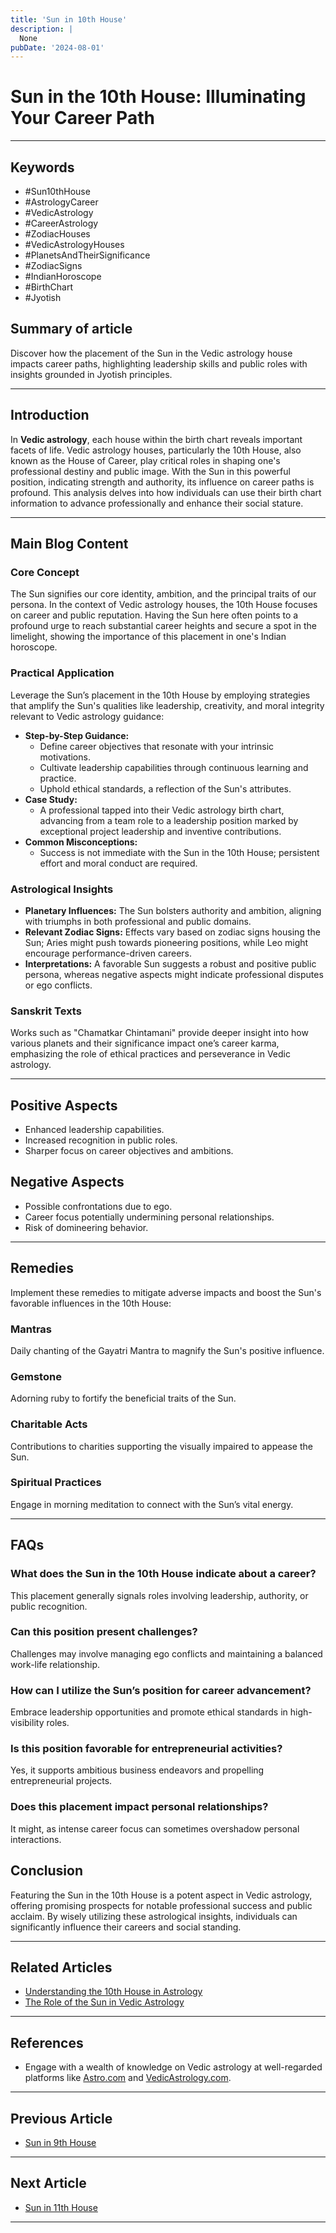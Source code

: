 ```yaml
---
title: 'Sun in 10th House'
description: |
  None
pubDate: '2024-08-01'
---
```


# Sun in the 10th House: Illuminating Your Career Path

---

## Keywords
- #Sun10thHouse
- #AstrologyCareer
- #VedicAstrology
- #CareerAstrology
- #ZodiacHouses
- #VedicAstrologyHouses
- #PlanetsAndTheirSignificance
- #ZodiacSigns
- #IndianHoroscope
- #BirthChart
- #Jyotish

## Summary of article
Discover how the placement of the Sun in the Vedic astrology house impacts career paths, highlighting leadership skills and public roles with insights grounded in Jyotish principles.

---

## Introduction
In **Vedic astrology**, each house within the birth chart reveals important facets of life. Vedic astrology houses, particularly the 10th House, also known as the House of Career, play critical roles in shaping one's professional destiny and public image. With the Sun in this powerful position, indicating strength and authority, its influence on career paths is profound. This analysis delves into how individuals can use their birth chart information to advance professionally and enhance their social stature.

---

## Main Blog Content

### Core Concept
The Sun signifies our core identity, ambition, and the principal traits of our persona. In the context of Vedic astrology houses, the 10th House focuses on career and public reputation. Having the Sun here often points to a profound urge to reach substantial career heights and secure a spot in the limelight, showing the importance of this placement in one's Indian horoscope.

### Practical Application
Leverage the Sun’s placement in the 10th House by employing strategies that amplify the Sun's qualities like leadership, creativity, and moral integrity relevant to Vedic astrology guidance:
  
- **Step-by-Step Guidance:**
  - Define career objectives that resonate with your intrinsic motivations.
  - Cultivate leadership capabilities through continuous learning and practice.
  - Uphold ethical standards, a reflection of the Sun's attributes.
- **Case Study:**
  - A professional tapped into their Vedic astrology birth chart, advancing from a team role to a leadership position marked by exceptional project leadership and inventive contributions.
- **Common Misconceptions:**
  - Success is not immediate with the Sun in the 10th House; persistent effort and moral conduct are required.

### Astrological Insights
- **Planetary Influences:** The Sun bolsters authority and ambition, aligning with triumphs in both professional and public domains.
- **Relevant Zodiac Signs:** Effects vary based on zodiac signs housing the Sun; Aries might push towards pioneering positions, while Leo might encourage performance-driven careers.
- **Interpretations:** A favorable Sun suggests a robust and positive public persona, whereas negative aspects might indicate professional disputes or ego conflicts.

### Sanskrit Texts
Works such as "Chamatkar Chintamani" provide deeper insight into how various planets and their significance impact one’s career karma, emphasizing the role of ethical practices and perseverance in Vedic astrology.

---

## Positive Aspects
- Enhanced leadership capabilities.
- Increased recognition in public roles.
- Sharper focus on career objectives and ambitions.

## Negative Aspects
- Possible confrontations due to ego.
- Career focus potentially undermining personal relationships.
- Risk of domineering behavior.

---

## Remedies
Implement these remedies to mitigate adverse impacts and boost the Sun's favorable influences in the 10th House:

### Mantras
Daily chanting of the Gayatri Mantra to magnify the Sun's positive influence.

### Gemstone
Adorning ruby to fortify the beneficial traits of the Sun.

### Charitable Acts
Contributions to charities supporting the visually impaired to appease the Sun.

### Spiritual Practices
Engage in morning meditation to connect with the Sun’s vital energy.

---

## FAQs
### What does the Sun in the 10th House indicate about a career?
This placement generally signals roles involving leadership, authority, or public recognition.

### Can this position present challenges?
Challenges may involve managing ego conflicts and maintaining a balanced work-life relationship.

### How can I utilize the Sun’s position for career advancement?
Embrace leadership opportunities and promote ethical standards in high-visibility roles.

### Is this position favorable for entrepreneurial activities?
Yes, it supports ambitious business endeavors and propelling entrepreneurial projects.

### Does this placement impact personal relationships?
It might, as intense career focus can sometimes overshadow personal interactions.

## Conclusion
Featuring the Sun in the 10th House is a potent aspect in Vedic astrology, offering promising prospects for notable professional success and public acclaim. By wisely utilizing these astrological insights, individuals can significantly influence their careers and social standing.

---

## Related Articles
- [Understanding the 10th House in Astrology](link)
- [The Role of the Sun in Vedic Astrology](link)

---

## References
- Engage with a wealth of knowledge on Vedic astrology at well-regarded platforms like [Astro.com](https://www.astro.com) and [VedicAstrology.com](https://www.vedicastrology.com).


---

## Previous Article
- [Sun in 9th House](/blogs-md/0601_Sun_in_Houses/060109_Sun_in_9th_House.mdx)

---

## Next Article
- [Sun in 11th House](/blogs-md/0601_Sun_in_Houses/060111_Sun_in_11th_House.mdx)

---
